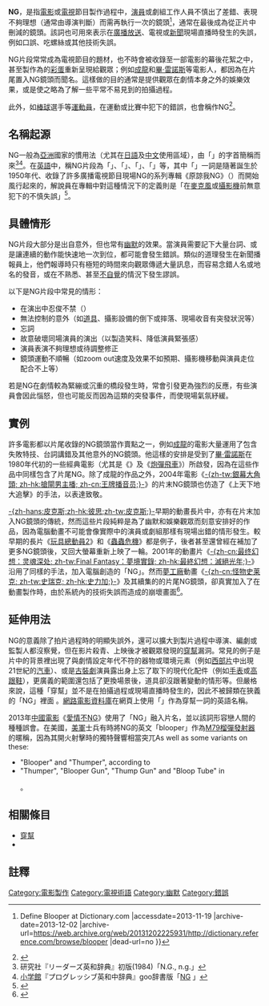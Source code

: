 {{Redirect|NG}} 

'''NG'''，是指[[電影|電影]]或[[電視|電視]]節目製作過程中，[[演員|演員]]或劇組工作人員不慎出了差錯、表現不夠理想（通常由導演判斷）而需再執行一次的鏡頭<ref>{{Cite web |url=http://dictionary.reference.com/browse/blooper |title=Blooper {{!}} Define Blooper at Dictionary.com |accessdate=2013-11-19 |archive-date=2013-12-02 |archive-url=https://web.archive.org/web/20131202225931/http://dictionary.reference.com/browse/blooper |dead-url=no }}</ref>，通常在最後成為從正片中刪減的鏡頭。該詞也可用來表示在[[電台廣播|廣播放送]]、電視或[[新聞|新聞]]現場直播時發生的失誤，例如口誤、吃螺絲或其他技術失誤。

NG片段常常成為電視節目的題材，也不時會被收錄至一部電影的幕後花絮之中，甚至製作為{{Link-en|片尾|Closing credits}}的[[片尾彩蛋|彩蛋]]重新呈現給觀眾；例如[[成龍|成龍]]和[[畢·雷諾斯|畢·雷諾斯]]等電影人，都因為在片尾置入NG鏡頭而聞名。這樣做的目的通常是提供觀眾在劇情本身之外的娛樂效果，或是使之略為了解一些平常不易見到的拍攝過程。 

此外，如[[棒球|棒球]]選手等[[運動員|運動員]]，在運動或比賽中犯下的錯誤，也會稱作NG<ref>{{Cite web |url=http://www.thefreedictionary.com/blooper |title=blooper - definition of blooper by the Free Online Dictionary, Thesaurus and Encyclopedia. |accessdate=2013-11-19 |archive-date=2013-11-24 |archive-url=https://web.archive.org/web/20131124173409/http://www.thefreedictionary.com/blooper |dead-url=no }}</ref>。

==名稱起源==
NG一般為[[亞洲|亞洲]]國家的慣用法（尤其在[[日語|日語]]及[[中文|中文]]使用區域），由「{{lang|en|'''N'''o '''G'''ood}}」的字首簡稱而來<ref>研究社『リーダーズ英和辞典』初版(1984)「N.G., n.g.」</ref><ref>[[小学館|小学館]]『プログレッシブ英和中辞典』goo辞書版「[http://dictionary.goo.ne.jp/leaf/ej3/56960/m0u/NG/ NG] {{Wayback|url=http://dictionary.goo.ne.jp/leaf/ej3/56960/m0u/NG/ |date=20110530021246 }}」</ref>。在[[英語|英語]]中，稱NG片段為「{{lang|en|'''blooper'''}}」、「{{lang|en|'''outtake'''}}」、「{{lang|en|'''gag reel'''}}」、「{{lang|en|'''boner'''}}」等，其中「{{lang|en|blooper}}」一詞是隨著誕生於1950年代、收錄了許多廣播電視節目現場NG的系列專輯《原諒我NG》（{{lang|en|''Pardon My Blooper''}}）而開始風行起來的，解說員在專輯中對這種情況下的定義則是「在[[麥克風|麥克風]]或[[攝影機|攝影機]]前無意犯下的不慎失誤」<ref>{{imdb name|id=tt0304519|name=Pardon My Blooper}}</ref>。

==具體情形==
NG片段大部分是出自意外，但也常有[[幽默|幽默]]的效果。當演員需要記下大量台詞、或是讓連續的動作能快速地一次到位，都可能會發生錯誤。類似的道理發生在新聞播報員上，他們報導時只有極短的時間來向觀眾傳遞大量訊息，而容易念錯人名或地名的發音，或在不熟悉、甚至[[弗洛伊德式錯誤|不自覺]]的情況下發生謬誤。

以下是NG片段中常見的情形：
*在演出中忍俊不禁（{{Link-en|笑場|corpsing}}）
*無法控制的意外（如[[道具|道具]]、攝影設備的倒下或摔落、現場收音有突發狀況等）
*忘詞
*故意破壞同場演員的演出（以製造笑料、降低演員緊張感）
*演員表演不夠理想或待調整修正
*鏡頭運動不順暢（如zoom out速度及效果不如預期、攝影機移動與演員走位配合不上等）
若是NG在劇情較為緊繃或沉重的橋段發生時，常會引發更為強烈的反應，有些演員會因此惱怒，但也可能反而因為這類的突發事件，而使現場氣氛紓緩。

==實例==
許多電影都以片尾收錄的NG鏡頭當作賣點之一，例如[[成龍|成龍]]的電影大量運用了包含失敗特技、台詞講錯及其他意外的NG鏡頭。他這樣的安排是受到了[[畢·雷諾斯|畢·雷諾斯]]在1980年代初的一些經典電影（尤其是《{{Link-en|上天下地大追擊|Smokey and the Bandit II}}》及《[[炮彈飛車|炮彈飛車]]》）所啟發，因為在這些作品中同樣包含了片尾NG。除了成龍的作品之外，2004年電影《[[銀幕大角頭|-{zh-tw:銀幕大角頭; zh-hk:搶閘男主播; zh-cn:王牌播音员;}-]]》的片末NG鏡頭也仿造了《上天下地大追擊》的手法，以表達致敬。

[[皮克斯動畫工作室|-{zh-hans:皮克斯;zh-hk:彼思;zh-tw:皮克斯;}-]]早期的動畫長片中，亦有在片末加入NG鏡頭的傳統，然而這些片段純粹是為了幽默和娛樂觀眾而刻意安排好的作品，因為電腦動畫不可能會像實際中的演員或劇組那樣有現場出錯的情形發生。較早期的長片《[[玩具總動員2|玩具總動員2]]》和《[[蟲蟲危機|蟲蟲危機]]》都是例子，後者甚至還曾經在補加了更多NG鏡頭後，又回大螢幕重新上映了一輪。2001年的動畫片《[[最终幻想：灵魂深处|-{zh-cn:最终幻想：灵魂深处; zh-tw:Final Fantasy：夢境實錄; zh-hk:最終幻想：滅絕光年;}-]]》沿用了同樣的手法，加入電腦創造的「NG」。然而[[夢工廠|夢工廠]]動畫《[[史瑞克|-{zh-cn:怪物史莱克; zh-tw:史瑞克; zh-hk:史力加;}-]]》及其續集的的片尾NG鏡頭，卻真實加入了在動畫製作時，由於系統內的技術失誤而造成的崩壞畫面<ref>{{YouTube|id=UNngNiYXuVE|title=DreamWorks Shrek 2: Technical Goofs (HQ) }}</ref>。

==延伸用法==
NG的意義除了拍片過程時的明顯失誤外，還可以擴大到製片過程中導演、編劇或監製人都沒察覺，但在影片殺青、上映後才被觀眾發現的[[穿幫|穿幫]]漏洞。常見的例子是片中的背景裡出現了與劇情設定年代不符的器物或環境元素（例如[[西部片|西部片]]中出現21世紀的[[汽車|汽車]]）、或是[[古裝劇|古裝劇]]演員露出身上忘了取下的現代化配件（例如[[手表|手表]]或[[高跟鞋|高跟鞋]]），更廣義的範圍還包括了更換場景後，道具卻沒跟著變動的情形等。但嚴格來說，這種「穿幫」並不是在拍攝過程或現場直播時發生的，因此不被歸類在狹義的「NG」裡面 。[[網路電影資料庫|網路電影資料庫]]在網頁上使用「{{lang|en|goof}}」作為穿幫一詞的英語名稱。

2013年[[中國電影|中國電影]]《[[愛情不NG|愛情不NG]]》使用了「NG」融入片名，並以該詞形容戀人間的種種誤會。在美國，[[美軍|美軍]]士兵有時將NG的英文「blooper」作為[[M79榴彈發射器|M79榴彈發射器]]的暱稱，因為其開火射擊時的獨特聲響相當突兀<ref>As well as some variants on these:
* "Blooper" and "Thumper", according to {{cite book | title = US Army Infantryman in Vietnam 1965–73 | url = https://archive.org/details/usarmyinfantryma00rott | last = Rottman | first = Gordon L. | pages = [https://archive.org/details/usarmyinfantryma00rott/page/n32 31] | publisher = Osprey | year = 2005 | isbn = 1-84176-887-1}}
* "Thumper", "Blooper Gun", "Thump Gun" and "Bloop Tube" in {{cite book | title = Words of the Vietnam War | url = https://archive.org/details/wordsofvietnamwa0000clar | last = Clark | first = Gregory R. | pages = [https://archive.org/details/wordsofvietnamwa0000clar/page/303 303] | year = 1990 | publisher = McFarland | isbn = 0-89950-465-5}}</ref>。

==相關條目==
*[[穿幫|穿幫]]
*{{Link-en|笑場|Corpsing}}

==註釋==
{{Reflist}}

[[Category:電影製作|Category:電影製作]]
[[Category:電視術語|Category:電視術語]]
[[Category:幽默|Category:幽默]]
[[Category:錯誤|Category:錯誤]]
